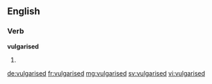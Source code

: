 ==English==

===Verb===
'''vulgarised'''

# {{past of|vulgarise}}

[[de:vulgarised]]
[[fr:vulgarised]]
[[mg:vulgarised]]
[[sv:vulgarised]]
[[vi:vulgarised]]